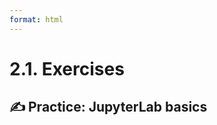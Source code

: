 ```yaml
---
format: html
---
```


<script src='../../src/quiz.js'></script>

# 2.1. Exercises

## ✍️ Practice: JupyterLab basics

<div id='mcq1'></div>
<script>
    generateQuiz(
        'mcq1',
        'True or False',
        'JupyterLab only supports Python.',
        {
        'True': 'Remember that the Jupyter Project is created to be language agnostic? It supports multiple languages, including Python, Julia, R, and more.',
        'False': '',
        },
        'False',
    );
</script>

<div id='mcq2'></div>
<script>
    generateQuiz(
        'mcq2',
        'Question 2',
        'Among the following options, which one is JupyterLab most similar to?',
        {
        'Python': 'JupyterLab is an IDE, whereas Python is a programming language.',
        'Visual Studio Code': 'Both JupyterLab and Visual Studio code are IDE’s with similar features.',
        'GitHub': 'JupyterLab is an IDE, whereas GitHub is an online platform for hosting and managing code through the Git system.',
        'Notepad': 'JupyterLab is an IDE, whereas Notepad is a text editor.',
        },
        'Visual Studio Code',
    );
</script>

<div id='mcq3'></div>
<script>
    generateQuiz(
        'mcq3',
        'True or False',
        'When you use the "Simple" mode in JupyterLab, all windows will be closed except for the currently active one.',
        {
        'True': 'All other windows will be just',
        'False': '',
        },
        'False',
    );
</script>

<div id='mcq4'></div>
<script>
    generateQuiz(
        'mcq4',
        'True or False',
        'All JupyterLab windows have the same toolbar.',
        {
        'True': 'As opposed to a notebook window, you’d see that a terminal window, for example, does not have a toolbar at all.',
        'False': '',
        },
        'False',
    );
</script>
